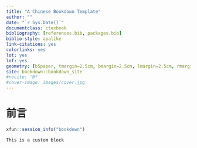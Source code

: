 ```yaml
--- 
title: "A Chinese Bookdown Template"
author: ""
date: "`r Sys.Date()`"
documentclass: ctexbook
bibliography: [references.bib, packages.bib]
biblio-style: apalike
link-citations: yes
colorlinks: yes
lot: yes
lof: yes
geometry: [b5paper, tmargin=2.5cm, bmargin=2.5cm, lmargin=2.5cm, rmargin=1.5cm]
site: bookdown::bookdown_site
#nocite: '@*'
#cover-image: images/cover.jpg
---
```



# 前言 {#preface .unnumbered}





```r
xfun::session_info("bookdown")
```


```block2
This is a custom block
```
